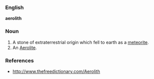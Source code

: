===English===
'''aerolith'''

===Noun===
# A stone of extraterrestrial origin which fell to earth as a [[meteorite]].
# An [[Aerolite]].

===References===
* http://www.thefreedictionary.com/Aerolith